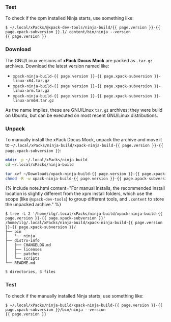 

<InstallEasy/>

### Test

To check if the xpm installed Ninja starts, use something like:

```console
$ ~/.local/xPacks/@xpack-dev-tools/ninja-build/{{ page.version }}-{{ page.xpack-subversion }}.1/.content/bin/ninja --version
{{ page.version }}
```

<InstallManual/>

### Download

The GNU/Linux versions of **xPack Docus Mock**
are packed as `.tar.gz` archives.
Download the latest version named like:

- `xpack-ninja-build-{{ page.version }}-{{ page.xpack-subversion }}-linux-x64.tar.gz`
- `xpack-ninja-build-{{ page.version }}-{{ page.xpack-subversion }}-linux-arm.tar.gz`
- `xpack-ninja-build-{{ page.version }}-{{ page.xpack-subversion }}-linux-arm64.tar.gz`

As the name implies, these are GNU/Linux `tar.gz` archives; they were build on
Ubuntu, but can be executed on most recent GNU/Linux distributions.

### Unpack

To manually install the xPack Docus Mock,
unpack the archive and move it to
`~/.local/xPacks/ninja-build/xpack-ninja-build-{{ page.version }}-{{ page.xpack-subversion }}`:

```sh
mkdir -p ~/.local/xPacks/ninja-build
cd ~/.local/xPacks/ninja-build

tar xvf ~/Downloads/xpack-ninja-build-{{ page.version }}-{{ page.xpack-subversion }}-linux-x64.tar.gz
chmod -R -w xpack-ninja-build-{{ page.version }}-{{ page.xpack-subversion }}
```

{% include note.html content="For manual installs, the recommended
install location is slightly different from the xpm install folders,
which use the scope (like `@xpack-dev-tools`) to group different tools,
and `.content` to store the unpacked archive." %}

```console
$ tree -L 2 '/home/ilg/.local/xPacks/ninja-build/xpack-ninja-build-{{ page.version }}-{{ page.xpack-subversion }}'
/home/ilg/.local/xPacks/ninja-build/xpack-ninja-build-{{ page.version }}-{{ page.xpack-subversion }}/
├── bin
│   └── ninja
├── distro-info
│   ├── CHANGELOG.md
│   ├── licenses
│   ├── patches
│   └── scripts
└── README.md

5 directories, 3 files
```

### Test

To check if the manually installed Ninja starts, use something like:

```console
$ ~/.local/xPacks/ninja-build/xpack-ninja-build-{{ page.version }}-{{ page.xpack-subversion }}/bin/ninja --version
{{ page.version }}
```
